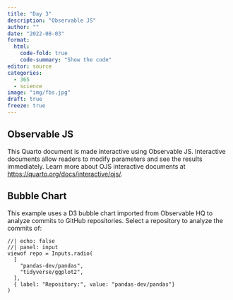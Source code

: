 ```yaml
---
title: "Day 3"
description: "Observable JS"
author: ""
date: "2022-08-03"
format:
  html:
    code-fold: true
    code-summary: "Show the code"
editor: source
categories:
  - 365
  - science
image: "img/fbs.jpg"
draft: true
freeze: true
---
```


## Observable JS

This Quarto document is made interactive using Observable JS. Interactive documents allow readers to modify parameters and see the results immediately. Learn more about OJS interactive documents at <https://quarto.org/docs/interactive/ojs/>.

## Bubble Chart

This example uses a D3 bubble chart imported from Observable HQ to analyze commits to GitHub repositories. Select a repository to analyze the commits of:

```ojs
//| echo: false
//| panel: input
viewof repo = Inputs.radio(
  [
    "pandas-dev/pandas",
    "tidyverse/ggplot2",
  ],
  { label: "Repository:", value: "pandas-dev/pandas"}
)
```

<!-- Fetch the commits for the specified `repo` using the GitHub API: -->

<!-- ```{ojs} -->

<!-- d3 = require('d3') -->

<!-- contributors = await d3.json( -->

<!--   "https://api.github.com/repos/" + repo + "/stats/contributors" -->

<!-- ) -->

<!-- commits = contributors.map(contributor => { -->

<!--   const author = contributor.author; -->

<!--   return { -->

<!--     name: author.login, -->

<!--     title: author.login, -->

<!--     group: author.type, -->

<!--     value: contributor.total -->

<!--   } -->

<!-- }) -->

<!-- ``` -->

<!-- Note that the `repo` variable is bound dynamically from the radio input defined above. If you change the input the contributors query will be automatically re-executed. -->

<!-- View the commits sorted by most to least: -->

<!-- ```{ojs} -->

<!-- Inputs.table(commits, { sort: "value", reverse: true }) -->

<!-- ``` -->

<!-- Visualize using a D3 bubble chart imported from Observable HQ: -->

<!-- ```{ojs} -->

<!-- import { chart } with { commits as data }  -->

<!--   from "@d3/d3-bubble-chart" -->

<!-- chart -->

<!-- ``` -->

